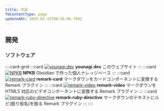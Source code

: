 ```yaml
---
title: 作品
fmContentType: page
updatedAt: 2025-01-15T00:56:06.704Z
---
```


## 開発

### ソフトウェア

::::card-grid
:::card
[![ younagi.dev ](../../../assets/images/younagidev.jpg)](https://github.com/brklntmhwk/younagi.dev)
**younagi.dev**
このウェブサイト
:::
:::card
[![ NPKB ](../../../assets/images/npkb.png)](https://github.com/brklntmhwk/npkb)
**NPKB**
Obsidian で作った個人ナレッジベース
:::
:::card
[![ remark-card ](../../../assets/images/plugin-image.png)](https://github.com/brklntmhwk/remark-card)
**remark-card**
マークダウンをカードコンポーネントに変換する Remark プラグイン
:::
:::card
[![ remark-video ](../../../assets/images/plugin-image.png)](https://github.com/brklntmhwk/remark-video)
**remark-video**
マークダウンを HTML5 対応のビデオコンポーネントに変換する Remark プラグイン
:::
:::card
[![ remark-ruby-directive ](../../../assets/images/plugin-image.png)](https://github.com/brklntmhwk/remark-ruby-directive)
**remark-ruby-directive**
マークダウンのテキストにルビ(振り仮名)を振る Remark プラグイン
:::
::::
